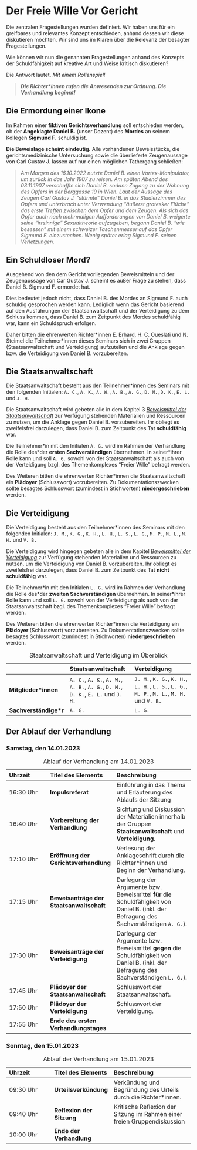 # Der Freie Wille Vor Gericht {#freewill-atcourt}

Die zentralen Fragestellungen wurden definiert. Wir haben uns für ein greifbares und relevantes Konzept entschieden, anhand dessen wir diese diskutieren möchten. Wir sind uns im Klaren über die Relevanz der besagter Fragestellungen.

Wie können wir nun die genannten Fragestellungen anhand des Konzepts der Schuldfähigkeit auf kreative Art und Weise kritisch diskutieren?

Die Antwort lautet. *Mit einem Rollenspiel!*

> ***Die Richter\*innen rufen die Anwesenden zur Ordnung. Die Verhandlung beginnt!***

## Die Ermordung einer Ikone {#deathofanicon}

Im Rahmen einer **fiktiven Gerichtsverhandlung** soll entschieden werden, ob der **Angeklagte Daniel B.** (unser Dozent) des **Mordes** an seinem Kollegen **Sigmund F.** schuldig ist.

**Die Beweislage scheint eindeutig.** Alle vorhandenen Beweisstücke, die gerichtsmedizinische Untersuchung sowie die überlieferte Zeugenaussage von Carl Gustav J. lassen auf nur einen möglichen Tathergang schließen:

> *Am Morgen des 16.10.2022 nutzte Daniel B. einen Vortex-Manipulator, um zurück in das Jahr 1907 zu reisen. Am späten Abend des 03.11.1907 verschaffte sich Daniel B. sodann Zugang zu der Wohnung des Opfers in der Berggasse 19 in Wien. Laut der Aussage des Zeugen Carl Gustav J. "stürmte" Daniel B. in das Studierzimmer des Opfers und unterbrach unter Verwendung "äußerst grotesker Flüche" das erste Treffen zwischen dem Opfer und dem Zeugen. Als sich das Opfer auch nach mehrmaligen Aufforderungen von Daniel B. weigerte seine "irrsinnige" Sexualtheorie aufzugeben, begann Daniel B. "wie besessen" mit einem schweizer Taschenmesser auf das Opfer Sigmund F. einzustechen. Wenig später erlag Sigmund F. seinen Verletzungen.*

## Ein Schuldloser Mord? {#blameless}

Ausgehend von den dem Gericht vorliegenden Beweismitteln und der Zeugenaussage von Car Gustav J. scheint es außer Frage zu stehen, dass Daniel B. Sigmund F. ermordet hat.

Dies bedeutet jedoch nicht, dass Daniel B. des Mordes an Sigmund F. auch schuldig gesprochen werden kann. Lediglich wenn das Gericht basierend auf den Ausführungen der Staatsanwaltschaft und der Verteidigung zu dem Schluss kommen, dass Daniel B. zum Zeitpunkt des Mordes schuldfähig war, kann ein Schuldspruch erfolgen.

Daher bitten die ehrenwerten Richter\*innen E. Erhard, H. C. Oueslati und N. Steimel die Teilnehmer\*innen dieses Seminars sich in zwei Gruppen (Staatsanwaltschaft und Verteidigung) aufzuteilen und die Anklage gegen bzw. die Verteidigung von Daniel B. vorzubereiten.

## Die Staatsanwaltschaft {#prosecution}

Die Staatsanwaltschaft besteht aus den Teilnehmer\*innen des Seminars mit den folgenden Initialen: `A. C.`, `A. K.`, `A. W.`, `A. B.`, `A. G.`, `D. M.`, `D. K.`, `E. L.` und `J. H.`

Die Staatsanwaltschaft wird gebeten alle in dem Kapitel 3 [*Beweismittel der Staatsanwaltschaft*](#prosecution-evidence "Kapitel 3: Beweismittel der Staatsanwaltschaft") zur Verfügung stehenden Materialien und Ressourcen zu nutzen, um die Anklage gegen Daniel B. vorzubereiten. Ihr obliegt es zweifelsfrei darzulegen, dass Daniel B. zum Zeitpunkt des Tat **schuldfähig** war.

Die Teilnehmer\*in mit den Initialen `A. G.` wird im Rahmen der Verhandlung die Rolle des\*der **ersten Sachverständigen** übernehmen. In seiner\*ihrer Rolle kann und soll `A. G.` sowohl von der Staatsanwaltschaft als auch von der Verteidigung bzgl. des Themenkomplexes "Freier Wille" befragt werden.

Des Weiteren bitten die ehrenwerten Richter\*innen die Staatsanwaltschaft ein **Plädoyer** (Schlusswort) vorzubereiten. Zu Dokumentationszwecken sollte besagtes Schlusswort (zumindest in Stichworten) **niedergeschrieben** werden.

## Die Verteidigung {#defence}

Die Verteidigung besteht aus den Teilnehmer\*innen des Seminars mit den folgenden Initialen: `J. M.`, `K. G.`, `K. H.`, `L. H.`, `L. S.`, `L. G.`, `M. P.`, `M. L.`, `M. H.` und `V. B.`

Die Verteidigung wird hingegen gebeten alle in dem Kapitel [*Beweismittel der Verteidigung*](#defence-evidence "Kapitel 4: Beweismittel der Verteidigung") zur Verfügung stehenden Materialien und Ressourcen zu nutzen, um die Verteidigung von Daniel B. vorzubereiten. Ihr obliegt es zweifelsfrei darzulegen, dass Daniel B. zum Zeitpunkt des Tat **nicht schuldfähig** war.

Die Teilnehmer\*in mit den Initialen `L. G.` wird im Rahmen der Verhandlung die Rolle des\*der **zweiten Sachverständigen** übernehmen. In seiner\*ihrer Rolle kann und soll `L. G.` sowohl von der Verteidigung als auch von der Staatsanwaltschaft bzgl. des Themenkomplexes "Freier Wille" befragt werden.

Des Weiteren bitten die ehrenwerten Richter\*innen die Verteidigung ein **Plädoyer** (Schlusswort) vorzubereiten. Zu Dokumentationszwecken sollte besagtes Schlusswort (zumindest in Stichworten) **niedergeschrieben** werden.

|                        | Staatsanwaltschaft                                                                 | Verteidigung                                                                                |
|:------------------|:--------------------------|:--------------------------|
| **Mitglieder\*innen**  | `A. C.`, `A. K.`, `A. W.`, `A. B.`, `A. G.`, `D. M.`, `D. K.`, `E. L.` und `J. H.` | `J. M.`, `K. G.`, `K. H.`, `L. H.`, `L. S.`, `L. G.`, `M. P.`, `M. L.`, `M. H.` und `V. B.` |
| **Sachverständige\*r** | `A. G.`                                                                            | `L. G.`                                                                                     |

: Staatsanwaltschaft und Verteidigung im Überblick

## Der Ablauf der Verhandlung {#timetable}

### Samstag, den 14.01.2023 {#timetable-sa}

| Uhrzeit   | Titel des Elements                       | Beschreibung                                                                                                                              |
|:-----------------|:--------------------|:--------------------------------|
| 16:30 Uhr | **Impulsreferat**                        | Einführung in das Thema und Erläuterung des Ablaufs der Sitzung                                                                           |
| 16:40 Uhr | **Vorbereitung der Verhandlung**         | Sichtung und Diskussion der Materialien innerhalb der Gruppen **Staatsanwaltschaft** und **Verteidigung**.                                |
| 17:10 Uhr | **Eröffnung der Gerichtsverhandlung**    | Verlesung der Anklageschrift durch die Richter\*innen und Beginn der Verhandlung.                                                         |
| 17:15 Uhr | **Beweisanträge der Staatsanwaltschaft** | Darlegung der Argumente bzw. Beweismittel **für** die Schuldfähigkeit von Daniel B. (inkl. der Befragung des Sachverständigen `A. G.`).   |
| 17:30 Uhr | **Beweisanträge der Verteidigung**       | Darlegung der Argumente bzw. Beweismittel **gegen** die Schuldfähigkeit von Daniel B. (inkl. der Befragung des Sachverständigen `L. G.`). |
| 17:45 Uhr | **Plädoyer der Staatsanwaltschaft**      | Schlusswort der Staatsanwaltschaft.                                                                                                       |
| 17:50 Uhr | **Plädoyer der Verteidigung**            | Schlusswort der Verteidigung.                                                                                                             |
| 17:55 Uhr | **Ende des ersten Verhandlungstages**    |                                                                                                                                           |

: Ablauf der Verhandlung am 14.01.2023

### Sonntag, den 15.01.2023 {#timetable-sun}

| Uhrzeit   | Titel des Elements        | Beschreibung                                                             |
|:-----------------|:---------------------|:-------------------------------|
| 09:30 Uhr | **Urteilsverkündung**     | Verkündung und Begründung des Urteils durch die Richter\*innen.          |
| 09:40 Uhr | **Reflexion der Sitzung** | Kritische Reflexion der Sitzung im Rahmen einer freien Gruppendiskussion |
| 10:00 Uhr | **Ende der Verhandlung**  |                                                                          |

: Ablauf der Verhandlung am 15.01.2023
